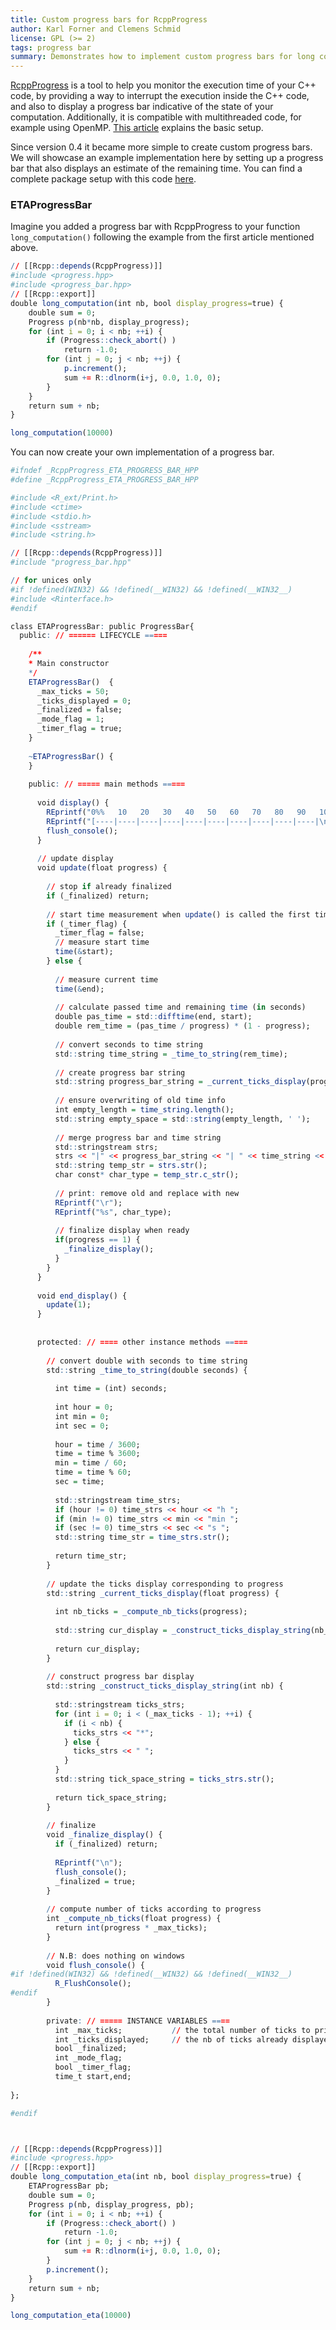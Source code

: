 ```yaml
---
title: Custom progress bars for RcppProgress
author: Karl Forner and Clemens Schmid
license: GPL (>= 2)
tags: progress bar
summary: Demonstrates how to implement custom progress bars for long computations in C++.
---
```


[RcppProgress](http://cran.r-project.org/web/packages/RcppProgress/index.html) 
is a tool to help you monitor the execution time of your C++ code, by
providing a way to interrupt the execution inside the C++ code, and also to
display a progress bar indicative of the state of your computation. Additionally, 
it is compatible with multithreaded code, for example using OpenMP. 
[This article](http://gallery.rcpp.org/articles/using-rcppprogress/) explains the 
basic setup.

Since version 0.4 it became more simple to create custom progress bars. We will 
showcase an example implementation here by setting up a progress bar that also
displays an estimate of the remaining time. You can find a complete package setup 
with this code [here](https://github.com/kforner/rcpp_progress/tree/master/inst/examples/RcppProgressETA). 

### ETAProgressBar

Imagine you added a progress bar with RcppProgress to your function `long_computation()` 
following the example from the first article mentioned above.
 
```r
// [[Rcpp::depends(RcppProgress)]]
#include <progress.hpp>
#include <progress_bar.hpp>
// [[Rcpp::export]]
double long_computation(int nb, bool display_progress=true) {
    double sum = 0;
    Progress p(nb*nb, display_progress);
    for (int i = 0; i < nb; ++i) {
        if (Progress::check_abort() )
            return -1.0;
        for (int j = 0; j < nb; ++j) {
            p.increment(); 
            sum += R::dlnorm(i+j, 0.0, 1.0, 0);
        }
    }
    return sum + nb;
}
```

```r
long_computation(10000)
```

You can now create your own implementation of a progress bar.

```r
#ifndef _RcppProgress_ETA_PROGRESS_BAR_HPP
#define _RcppProgress_ETA_PROGRESS_BAR_HPP

#include <R_ext/Print.h>
#include <ctime>
#include <stdio.h>
#include <sstream>
#include <string.h>

// [[Rcpp::depends(RcppProgress)]]
#include "progress_bar.hpp"

// for unices only
#if !defined(WIN32) && !defined(__WIN32) && !defined(__WIN32__)
#include <Rinterface.h>
#endif

class ETAProgressBar: public ProgressBar{
  public: // ====== LIFECYCLE =====
    
    /**
    * Main constructor
    */
    ETAProgressBar()  {
      _max_ticks = 50;
      _ticks_displayed = 0;
      _finalized = false;
      _mode_flag = 1;
      _timer_flag = true;
    }
    
    ~ETAProgressBar() {
    }
    
    public: // ===== main methods =====
      
      void display() {
        REprintf("0%%   10   20   30   40   50   60   70   80   90   100%%\n");
        REprintf("[----|----|----|----|----|----|----|----|----|----|\n");
        flush_console();
      }
      
      // update display
      void update(float progress) {
        
        // stop if already finalized
        if (_finalized) return;
        
        // start time measurement when update() is called the first time
        if (_timer_flag) {
          _timer_flag = false;
          // measure start time
          time(&start);
        } else {
          
          // measure current time
          time(&end);
          
          // calculate passed time and remaining time (in seconds)
          double pas_time = std::difftime(end, start);
          double rem_time = (pas_time / progress) * (1 - progress);
          
          // convert seconds to time string
          std::string time_string = _time_to_string(rem_time);
          
          // create progress bar string 
          std::string progress_bar_string = _current_ticks_display(progress);
          
          // ensure overwriting of old time info
          int empty_length = time_string.length();
          std::string empty_space = std::string(empty_length, ' ');
          
          // merge progress bar and time string
          std::stringstream strs;
          strs << "|" << progress_bar_string << "| " << time_string << empty_space;
          std::string temp_str = strs.str();
          char const* char_type = temp_str.c_str();
          
          // print: remove old and replace with new
          REprintf("\r");
          REprintf("%s", char_type);
          
          // finalize display when ready
          if(progress == 1) {
            _finalize_display();
          }  
        }
      }
      
      void end_display() {
        update(1);
      }
      
      
      protected: // ==== other instance methods =====
        
        // convert double with seconds to time string
        std::string _time_to_string(double seconds) {
          
          int time = (int) seconds;
          
          int hour = 0;
          int min = 0;
          int sec = 0;
          
          hour = time / 3600;
          time = time % 3600;
          min = time / 60;
          time = time % 60;
          sec = time;
          
          std::stringstream time_strs;
          if (hour != 0) time_strs << hour << "h ";
          if (min != 0) time_strs << min << "min ";
          if (sec != 0) time_strs << sec << "s ";
          std::string time_str = time_strs.str();
          
          return time_str;
        }
        
        // update the ticks display corresponding to progress
        std::string _current_ticks_display(float progress) {
          
          int nb_ticks = _compute_nb_ticks(progress);
          
          std::string cur_display = _construct_ticks_display_string(nb_ticks);
          
          return cur_display;
        }
        
        // construct progress bar display
        std::string _construct_ticks_display_string(int nb) {
          
          std::stringstream ticks_strs;
          for (int i = 0; i < (_max_ticks - 1); ++i) {
            if (i < nb) {
              ticks_strs << "*";
            } else {
              ticks_strs << " ";
            }
          }
          std::string tick_space_string = ticks_strs.str();
          
          return tick_space_string;
        }
        
        // finalize
        void _finalize_display() {
          if (_finalized) return;
          
          REprintf("\n");
          flush_console();
          _finalized = true;
        }
        
        // compute number of ticks according to progress
        int _compute_nb_ticks(float progress) {
          return int(progress * _max_ticks);
        }
        
        // N.B: does nothing on windows
        void flush_console() {
#if !defined(WIN32) && !defined(__WIN32) && !defined(__WIN32__)
          R_FlushConsole();
#endif
        }
        
        private: // ===== INSTANCE VARIABLES ====
          int _max_ticks;   		// the total number of ticks to print
          int _ticks_displayed; 	// the nb of ticks already displayed
          bool _finalized;
          int _mode_flag;
          bool _timer_flag;
          time_t start,end;
          
};

#endif



// [[Rcpp::depends(RcppProgress)]]
#include <progress.hpp>
// [[Rcpp::export]]
double long_computation_eta(int nb, bool display_progress=true) {
    ETAProgressBar pb;
    double sum = 0;
    Progress p(nb, display_progress, pb);
    for (int i = 0; i < nb; ++i) {
        if (Progress::check_abort() )
            return -1.0;
        for (int j = 0; j < nb; ++j) {
            sum += R::dlnorm(i+j, 0.0, 1.0, 0);
        }
        p.increment(); 
    }
    return sum + nb;
}
```

```r
long_computation_eta(10000)
```
